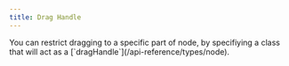 ```yaml
---
title: Drag Handle
---
```



<ExampleLayout>
You can restrict dragging to a specific part of node, by specifiying a class that will act as a [`dragHandle`](/api-reference/types/node).

<ExampleViewer codePath="examples/nodes/drag-handle" />
</ExampleLayout>
